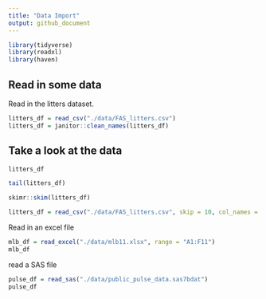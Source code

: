 ```yaml
---
title: "Data Import"
output: github_document
---
```


```r
library(tidyverse)
library(readxl)
library(haven)
```

## Read in some data 

Read in the litters dataset.

```r
litters_df = read_csv("./data/FAS_litters.csv")
litters_df = janitor::clean_names(litters_df)
```
## Take a look at the data 

```r
litters_df
```

```r
tail(litters_df)
```

```r
skimr::skim(litters_df)
```

```r
litters_df = read_csv("./data/FAS_litters.csv", skip = 10, col_names = FALSE, na = c("", "NA", "999"), )
```
Read in an excel file

```r
mlb_df = read_excel("./data/mlb11.xlsx", range = "A1:F11")
mlb_df
```


read a SAS file

```r
pulse_df = read_sas("./data/public_pulse_data.sas7bdat")
pulse_df
```



